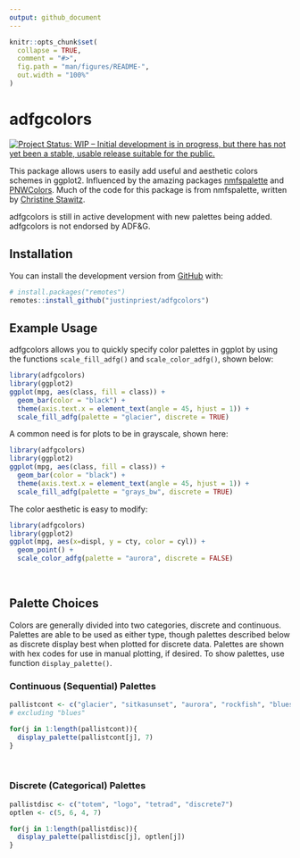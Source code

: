 ```yaml
---
output: github_document
---
```


<!-- README.md is generated from README.Rmd. Please edit that file -->

```r
knitr::opts_chunk$set(
  collapse = TRUE,
  comment = "#>",
  fig.path = "man/figures/README-",
  out.width = "100%"
)
```

# adfgcolors

<!-- badges: start -->
[![Project Status: WIP – Initial development is in progress, but there has not yet been a stable, usable release suitable for the public.](https://www.repostatus.org/badges/latest/wip.svg)](https://www.repostatus.org/#wip)

<!-- badges: end -->

This package allows users to easily add useful and aesthetic colors schemes in ggplot2. Influenced by the amazing packages [nmfspalette](https://github.com/nmfs-general-modeling-tools/nmfspalette) and [PNWColors](https://github.com/jakelawlor/PNWColors). Much of the code for this package is from nmfspalette, written by [Christine Stawitz](https://github.com/ChristineStawitz-NOAA).

adfgcolors is still in active development with new palettes being added. adfgcolors is not endorsed by ADF&G.  


## Installation

You can install the development version from [GitHub](https://github.com/) with:

``` r
# install.packages("remotes")
remotes::install_github("justinpriest/adfgcolors")
```
## Example Usage

adfgcolors allows you to quickly specify color palettes in ggplot by using the functions `scale_fill_adfg()` and `scale_color_adfg()`, shown below:  
```r
library(adfgcolors)
library(ggplot2)
ggplot(mpg, aes(class, fill = class)) +
  geom_bar(color = "black") +
  theme(axis.text.x = element_text(angle = 45, hjust = 1)) +
  scale_fill_adfg(palette = "glacier", discrete = TRUE) 

```

A common need is for plots to be in grayscale, shown here:
```r
library(adfgcolors)
library(ggplot2)
ggplot(mpg, aes(class, fill = class)) +
  geom_bar(color = "black") +
  theme(axis.text.x = element_text(angle = 45, hjust = 1)) +
  scale_fill_adfg(palette = "grays_bw", discrete = TRUE) 
```

The color aesthetic is easy to modify:
```r
library(adfgcolors)
library(ggplot2)
ggplot(mpg, aes(x=displ, y = cty, color = cyl)) +
  geom_point() + 
  scale_color_adfg(palette = "aurora", discrete = FALSE) 

```

<br>  

## Palette Choices
Colors are generally divided into two categories, discrete and continuous. Palettes are able to be used as either type, though palettes described below as discrete display best when plotted for discrete data. Palettes are shown with hex codes for use in manual plotting, if desired. To show palettes, use function `display_palette()`.

### Continuous (Sequential) Palettes
```r
pallistcont <- c("glacier", "sitkasunset", "aurora", "rockfish", "blues2", "grays", "grays_bw")
# excluding "blues"

for(j in 1:length(pallistcont)){
  display_palette(pallistcont[j], 7)
}

```

<br>  
 
### Discrete (Categorical) Palettes
```r
pallistdisc <- c("totem", "logo", "tetrad", "discrete7")
optlen <- c(5, 6, 4, 7)

for(j in 1:length(pallistdisc)){
  display_palette(pallistdisc[j], optlen[j])
}

```


